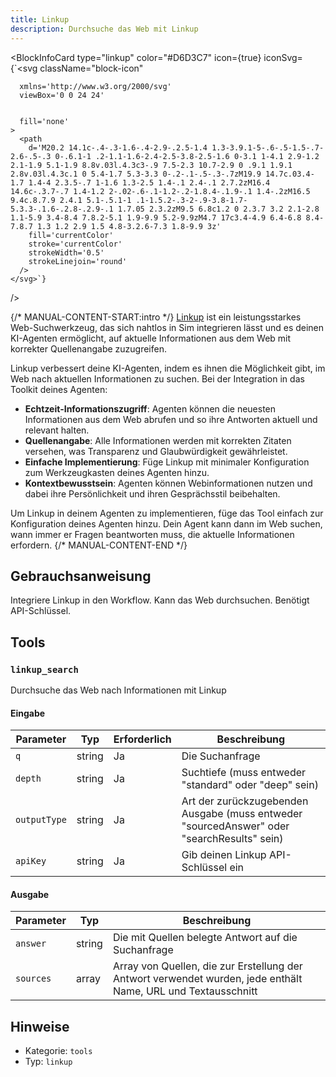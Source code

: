 ```yaml
---
title: Linkup
description: Durchsuche das Web mit Linkup
---
```



<BlockInfoCard 
  type="linkup"
  color="#D6D3C7"
  icon={true}
  iconSvg={`<svg className="block-icon"
      
      xmlns='http://www.w3.org/2000/svg'
      viewBox='0 0 24 24'
      
      
      fill='none'
    >
      <path
        d='M20.2 14.1c-.4-.3-1.6-.4-2.9-.2.5-1.4 1.3-3.9.1-5-.6-.5-1.5-.7-2.6-.5-.3 0-.6.1-1 .2-1.1-1.6-2.4-2.5-3.8-2.5-1.6 0-3.1 1-4.1 2.9-1.2 2.1-1.9 5.1-1.9 8.8v.03l.4.3c3-.9 7.5-2.3 10.7-2.9 0 .9.1 1.9.1 2.8v.03l.4.3c.1 0 5.4-1.7 5.3-3.3 0-.2-.1-.5-.3-.7zM19.9 14.7c.03.4-1.7 1.4-4 2.3.5-.7 1-1.6 1.3-2.5 1.4-.1 2.4-.1 2.7.2zM16.4 14.6c-.3.7-.7 1.4-1.2 2-.02-.6-.1-1.2-.2-1.8.4-.1.9-.1 1.4-.2zM16.5 9.4c.8.7.9 2.4.1 5.1-.5.1-1 .1-1.5.2-.3-2-.9-3.8-1.7-5.3.3-.1.6-.2.8-.2.9-.1 1.7.05 2.3.2zM9.5 6.8c1.2 0 2.3.7 3.2 2.1-2.8 1.1-5.9 3.4-8.4 7.8.2-5.1 1.9-9.9 5.2-9.9zM4.7 17c3.4-4.9 6.4-6.8 8.4-7.8.7 1.3 1.2 2.9 1.5 4.8-3.2.6-7.3 1.8-9.9 3z'
        fill='currentColor'
        stroke='currentColor'
        strokeWidth='0.5'
        strokeLinejoin='round'
      />
    </svg>`}
/>

{/* MANUAL-CONTENT-START:intro */}
[Linkup](https://linkup.so) ist ein leistungsstarkes Web-Suchwerkzeug, das sich nahtlos in Sim integrieren lässt und es deinen KI-Agenten ermöglicht, auf aktuelle Informationen aus dem Web mit korrekter Quellenangabe zuzugreifen.

Linkup verbessert deine KI-Agenten, indem es ihnen die Möglichkeit gibt, im Web nach aktuellen Informationen zu suchen. Bei der Integration in das Toolkit deines Agenten:

- **Echtzeit-Informationszugriff**: Agenten können die neuesten Informationen aus dem Web abrufen und so ihre Antworten aktuell und relevant halten.
- **Quellenangabe**: Alle Informationen werden mit korrekten Zitaten versehen, was Transparenz und Glaubwürdigkeit gewährleistet.
- **Einfache Implementierung**: Füge Linkup mit minimaler Konfiguration zum Werkzeugkasten deines Agenten hinzu.
- **Kontextbewusstsein**: Agenten können Webinformationen nutzen und dabei ihre Persönlichkeit und ihren Gesprächsstil beibehalten.

Um Linkup in deinem Agenten zu implementieren, füge das Tool einfach zur Konfiguration deines Agenten hinzu. Dein Agent kann dann im Web suchen, wann immer er Fragen beantworten muss, die aktuelle Informationen erfordern.
{/* MANUAL-CONTENT-END */}

## Gebrauchsanweisung

Integriere Linkup in den Workflow. Kann das Web durchsuchen. Benötigt API-Schlüssel.

## Tools

### `linkup_search`

Durchsuche das Web nach Informationen mit Linkup

#### Eingabe

| Parameter | Typ | Erforderlich | Beschreibung |
| --------- | ---- | -------- | ----------- |
| `q` | string | Ja | Die Suchanfrage |
| `depth` | string | Ja | Suchtiefe (muss entweder "standard" oder "deep" sein) |
| `outputType` | string | Ja | Art der zurückzugebenden Ausgabe (muss entweder "sourcedAnswer" oder "searchResults" sein) |
| `apiKey` | string | Ja | Gib deinen Linkup API-Schlüssel ein |

#### Ausgabe

| Parameter | Typ | Beschreibung |
| --------- | ---- | ----------- |
| `answer` | string | Die mit Quellen belegte Antwort auf die Suchanfrage |
| `sources` | array | Array von Quellen, die zur Erstellung der Antwort verwendet wurden, jede enthält Name, URL und Textausschnitt |

## Hinweise

- Kategorie: `tools`
- Typ: `linkup`
